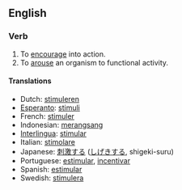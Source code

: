 ==English==

===Verb===
{{en-infl-reg-other-e|stimulat|e}}
# To [[encourage]] into action.
# To [[arouse]] an organism to functional activity.

====Translations====
*Dutch: [[stimuleren]]
*[[Esperanto]]: [[stimuli]]
*French: [[stimuler]] 
*Indonesian: [[rangsang|merangsang]] 
*[[Interlingua]]: [[stimular]] 
*Italian: [[stimolare]] 
*Japanese: [[刺激]]する ([[しげき]]する, shigeki-suru) 
*Portuguese: [[estimular]], [[incentivar]]
*Spanish: [[estimular]]
*Swedish: [[stimulera]]